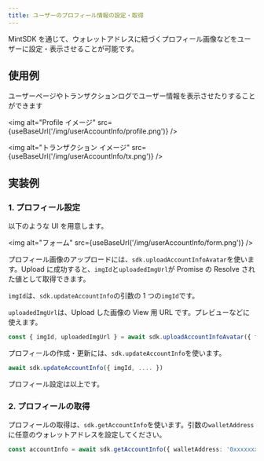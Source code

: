 ```yaml
---
title: ユーザーのプロフィール情報の設定・取得
---
```



MintSDK を通じて、ウォレットアドレスに紐づくプロフィール画像などをユーザーに設定・表示させることが可能です。

## 使用例

ユーザーページやトランザクションログでユーザー情報を表示させたりすることができます

<img
  alt="Profile イメージ"
  src={useBaseUrl('/img/userAccountInfo/profile.png')}
/>

<img
  alt="トランザクション イメージ"
  src={useBaseUrl('/img/userAccountInfo/tx.png')}
/>

## 実装例

### 1. プロフィール設定

以下のような UI を用意します。

<img alt="フォーム" src={useBaseUrl('/img/userAccountInfo/form.png')} />

プロフィール画像のアップロードには、`sdk.uploadAccountInfoAvatar`を使います。Upload に成功すると、`imgId`と`uploadedImgUrl`が Promise の Resolve された値として取得できます。

`imgId`は、`sdk.updateAccountInfo`の引数の 1 つの`imgId`です。

`uploadedImgUrl`は、Upload した画像の View 用 URL です。プレビューなどに使えます。

```typescript
const { imgId, uploadedImgUrl } = await sdk.uploadAccountInfoAvatar({ file })
```

プロフィールの作成・更新には、`sdk.updateAccountInfo`を使います。

```typescript
await sdk.updateAccountInfo({ imgId, .... })
```

プロフィール設定は以上です。

### 2. プロフィールの取得

プロフィールの取得は、`sdk.getAccountInfo`を使います。引数の`walletAddress`に任意のウォレットアドレスを設定してください。

```typescript
const accountInfo = await sdk.getAccountInfo({ walletAddress: '0xxxxxxxx' })
```
